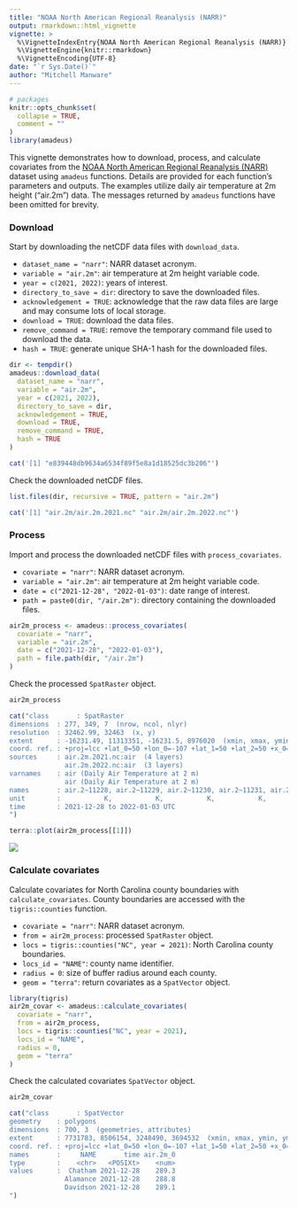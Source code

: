 ```yaml
---
title: "NOAA North American Regional Reanalysis (NARR)"
output: rmarkdown::html_vignette
vignette: >
  %\VignetteIndexEntry{NOAA North American Regional Reanalysis (NARR)}
  %\VignetteEngine{knitr::rmarkdown}
  %\VignetteEncoding{UTF-8}
date: "`r Sys.Date()`"
author: "Mitchell Manware"
---
```


```r
# packages
knitr::opts_chunk$set(
  collapse = TRUE,
  comment = ""
)
library(amadeus)
```

This vignette demonstrates how to download, process, and calculate covariates from the [NOAA North American Regional Reanalysis (NARR)](https://psl.noaa.gov/data/gridded/data.narr.html) dataset using `amadeus` functions.
Details are provided for each function's parameters and outputs.
The examples utilize daily air temperature at 2m height ("air.2m") data.
The messages returned by `amadeus` functions have been omitted for brevity.

### Download

Start by downloading the netCDF data files with `download_data`.

* `dataset_name = "narr"`: NARR dataset acronym.
* `variable = "air.2m"`: air temperature at 2m height variable code.
* `year = c(2021, 2022)`: years of interest.
* `directory_to_save = dir`: directory to save the downloaded files.
* `acknowledgement = TRUE`: acknowledge that the raw data files are large and may consume lots of local storage.
* `download = TRUE`: download the data files.
* `remove_command = TRUE`: remove the temporary command file used to download the data.
* `hash = TRUE`: generate unique SHA-1 hash for the downloaded files.

```r
dir <- tempdir()
amadeus::download_data(
  dataset_name = "narr",
  variable = "air.2m",
  year = c(2021, 2022),
  directory_to_save = dir,
  acknowledgement = TRUE,
  download = TRUE,
  remove_command = TRUE,
  hash = TRUE
)
```
```r
cat('[1] "e839448db9634a6534f89f5e8a1d18525dc3b206"')
```

Check the downloaded netCDF files.

```r
list.files(dir, recursive = TRUE, pattern = "air.2m")
```

```r
cat('[1] "air.2m/air.2m.2021.nc" "air.2m/air.2m.2022.nc"')
```

### Process

Import and process the downloaded netCDF files with `process_covariates`.

* `covariate = "narr"`: NARR dataset acronym.
* `variable = "air.2m"`: air temperature at 2m height variable code.
* `date = c("2021-12-28", "2022-01-03")`: date range of interest.
* `path = paste0(dir, "/air.2m")`: directory containing the downloaded files.

```r
air2m_process <- amadeus::process_covariates(
  covariate = "narr",
  variable = "air.2m",
  date = c("2021-12-28", "2022-01-03"),
  path = file.path(dir, "/air.2m")
)
```

Check the processed `SpatRaster` object.

```r
air2m_process
```

```r
cat("class       : SpatRaster
dimensions  : 277, 349, 7  (nrow, ncol, nlyr)
resolution  : 32462.99, 32463  (x, y)
extent      : -16231.49, 11313351, -16231.5, 8976020  (xmin, xmax, ymin, ymax)
coord. ref. : +proj=lcc +lat_0=50 +lon_0=-107 +lat_1=50 +lat_2=50 +x_0=5632642.22547 +y_0=4612545.65137 +datum=WGS84 +units=m +no_defs
sources     : air.2m.2021.nc:air  (4 layers)
              air.2m.2022.nc:air  (3 layers)
varnames    : air (Daily Air Temperature at 2 m)
              air (Daily Air Temperature at 2 m)
names       : air.2~11228, air.2~11229, air.2~11230, air.2~11231, air.2~20101, air.2~20102, ...
unit        :           K,           K,           K,           K,           K,           K, ...
time        : 2021-12-28 to 2022-01-03 UTC
")
```

```r
terra::plot(air2m_process[[1]])
```

![](images/air2m_process.png){style="display: block; margin-left: auto; margin-right: auto;"}

### Calculate covariates

Calculate covariates for North Carolina county boundaries with `calculate_covariates`.
County boundaries are accessed with the `tigris::counties` function.\insertRef{package_tigris}

* `covariate = "narr"`: NARR dataset acronym.
* `from = air2m_process`: processed `SpatRaster` object.
* `locs = tigris::counties("NC", year = 2021)`: North Carolina county boundaries.
* `locs_id = "NAME"`: county name identifier.
* `radius = 0`: size of buffer radius around each county.
* `geom = "terra"`: return covariates as a `SpatVector` object.

```r
library(tigris)
air2m_covar <- amadeus::calculate_covariates(
  covariate = "narr",
  from = air2m_process,
  locs = tigris::counties("NC", year = 2021),
  locs_id = "NAME",
  radius = 0,
  geom = "terra"
)
```

Check the calculated covariates `SpatVector` object.

```r
air2m_covar
```

```r
cat("class       : SpatVector
geometry    : polygons
dimensions  : 700, 3  (geometries, attributes)
extent      : 7731783, 8506154, 3248490, 3694532  (xmin, xmax, ymin, ymax)
coord. ref. : +proj=lcc +lat_0=50 +lon_0=-107 +lat_1=50 +lat_2=50 +x_0=5632642.22547 +y_0=4612545.65137 +datum=WGS84 +units=m +no_defs
names       :     NAME       time air.2m_0
type        :    <chr>   <POSIXt>    <num>
values      :  Chatham 2021-12-28    289.3
              Alamance 2021-12-28    288.8
              Davidson 2021-12-28    289.1
")
```
